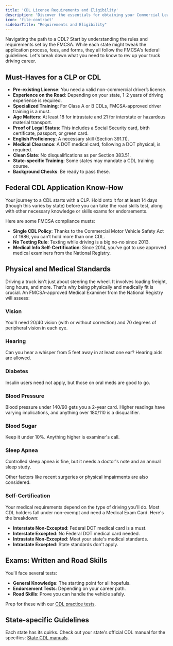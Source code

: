 ```yaml
---
title: 'CDL License Requirements and Eligibility'
description: 'Discover the essentials for obtaining your Commercial Learners Permit (CLP) or Commercial Drivers License (CDL), including key qualifications and compliance details.'
icon: 'file-contract'
sidebarTitle: "Requirements and Eligibility"
---
```


Navigating the path to a CDL? Start by understanding the rules and requirements set by the <Tooltip tip="Federal Motor Carrier Safety Administration">FMCSA</Tooltip>. While each state might tweak the application process, fees, and forms, they all follow the FMCSA's federal guidelines. Let's break down what you need to know to rev up your truck driving career.

## Must-Haves for a CLP or CDL 
- **Pre-existing License**: You need a valid non-commercial driver’s license.
- **Experience on the Road**: Depending on your state, 1-2 years of driving experience is required.
- **Specialized Training**: For Class A or B CDLs, FMCSA-approved driver training is a must.
- **Age Matters**: At least 18 for intrastate and 21 for interstate or hazardous material transport.
- **Proof of Legal Status**: This includes a Social Security card, birth certificate, passport, or green card.
- **English Proficiency**: A necessary skill (Section 391.11).
- **Medical Clearance**: A DOT medical card, following a DOT physical, is required.
- **Clean Slate**: No disqualifications as per Section 383.51.
- **State-specific Training**: Some states may mandate a CDL training course.
- **Background Checks**: Be ready to pass these.

## Federal CDL Application Know-How 
Your journey to a CDL starts with a <Tooltip tip="Commercial Learner's Permit">CLP</Tooltip>. Hold onto it for at least 14 days (though this varies by state) before you can take the road skills test, along with other necessary knowledge or skills exams for endorsements.

Here are some FMCSA compliance musts:
- **Single CDL Policy**: Thanks to the Commercial Motor Vehicle Safety Act of 1986, you can’t hold more than one CDL.
- **No Texting Rule**: Texting while driving is a big no-no since 2013.
- **Medical Info Self-Certification**: Since 2014, you've got to use approved medical examiners from the National Registry.

## Physical and Medical Standards 
Driving a truck isn't just about steering the wheel. It involves loading freight, long hours, and more. That's why being physically and medically fit is crucial. An FMCSA-approved Medical Examiner from the National Registry will assess:

### Vision 
You'll need 20/40 vision (with or without correction) and 70 degrees of peripheral vision in each eye.

### Hearing 
Can you hear a whisper from 5 feet away in at least one ear? Hearing aids are allowed.

### Diabetes 
Insulin users need not apply, but those on oral meds are good to go.

### Blood Pressure 
Blood pressure under 140/90 gets you a 2-year card. Higher readings have varying implications, and anything over 180/110 is a disqualifier.

### Blood Sugar 
Keep it under 10%. Anything higher is examiner's call.

### Sleep Apnea 
Controlled sleep apnea is fine, but it needs a doctor's note and an annual sleep study.

Other factors like recent surgeries or physical impairments are also considered.

### Self-Certification 
Your medical requirements depend on the type of driving you'll do. Most CDL holders fall under non-exempt and need a Medical Exam Card. Here's the breakdown:
- **Interstate Non-Excepted**: Federal DOT medical card is a must.
- **Interstate Excepted**: No Federal DOT medical card needed.
- **Intrastate Non-Excepted**: Meet your state's medical standards.
- **Intrastate Excepted**: State standards don't apply.

## Exams: Written and Road Skills 
You'll face several tests:
- **General Knowledge**: The starting point for all hopefuls.
- **Endorsement Tests**: Depending on your career path.
- **Road Skills**: Prove you can handle the vehicle safely.

Prep for these with our [CDL practice tests](https://driving-tests.org/cdl-practice-test/).

## State-specific Guidelines 
Each state has its quirks. Check out your state's official CDL manual for the specifics: [State CDL manuals](https://driving-tests.org/cdl-handbooks/).

<Snippet file="cdl-premium.mdx" />

